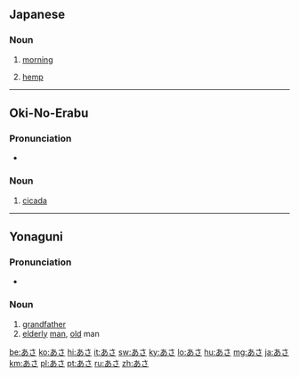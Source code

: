 {{also|あざ}}
==Japanese==

===Noun===
{{ja-noun}}
# {{ja-def|朝}} [[morning]]
# {{ja-def|麻}} [[hemp]]

----

==Oki-No-Erabu==

===Pronunciation===
* {{IPA|/ˀasa/|lang=okn}}

===Noun===
{{head|okn|noun|tr=asa}}

# [[cicada]]

----

==Yonaguni==

===Pronunciation===
* {{IPA|/ˀasa/|lang=yoi}}

===Noun===
{{head|yoi|noun|tr=asa}}

# [[grandfather]]
# [[elderly]] [[man]], [[old]] man

[[be:あさ]]
[[ko:あさ]]
[[hi:あさ]]
[[it:あさ]]
[[sw:あさ]]
[[ky:あさ]]
[[lo:あさ]]
[[hu:あさ]]
[[mg:あさ]]
[[ja:あさ]]
[[km:あさ]]
[[pl:あさ]]
[[pt:あさ]]
[[ru:あさ]]
[[zh:あさ]]